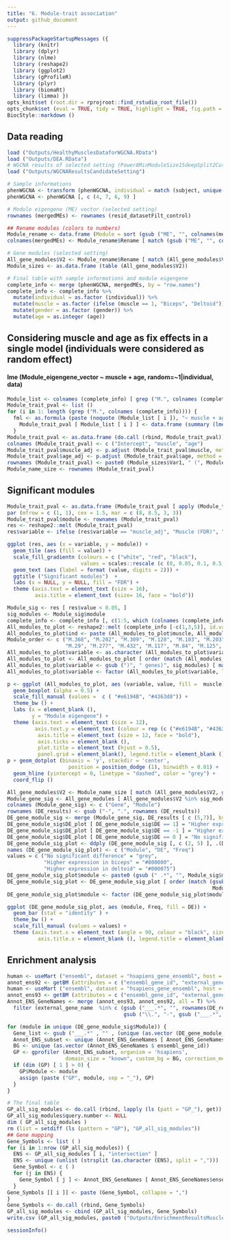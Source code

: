 ---
title: "6. Module-trait association"
output: github_document
---

```{r setup,  results = 'hide', message = FALSE, warning = FALSE}
suppressPackageStartupMessages ({ 
  library (knitr)
  library (dplyr)
  library (nlme) 
  library (reshape2)
  library (ggplot2)
  library (gProfileR) 
  library (plyr) 
  library (biomaRt) 
  library (limma) })
opts_knit$set (root.dir = rprojroot::find_rstudio_root_file())
opts_chunk$set (eval = TRUE, tidy = TRUE, highlight = TRUE, fig.path = "../Figures/")
BiocStyle::markdown ()
```

## Data reading
```{r 6.Data, message = FALSE, warning = FALSE}
load ("Outputs/HealthyMusclesDataforWGCNA.RData")
load ("Outputs/DEA.RData")
# WGCNA results of selected setting (Power8MinModuleSize15deepSplit2CutHeight0.2)
load ("Outputs/WGCNAResultsCandidateSetting")

# Sample informations
phenWGCNA <- transform (phenWGCNA, individual = match (subject, unique (subject)))
phenWGCNA <- phenWGCNA [, c (4, 7, 6, 9) ]

# Module eigengene (ME) vector (selected setting)
rownames (mergedMEs) <- rownames (resid_datasetFilt_control)

## Rename modules (colors to numbers)
Module_rename <- data.frame (Module = sort (gsub ("ME", "", colnames(mergedMEs))), Rename = paste ("M", seq.int (length (colnames(mergedMEs))), sep = "."))
colnames(mergedMEs) <- Module_rename$Rename [ match (gsub ("ME", "", colnames(mergedMEs)), Module_rename$Module) ] 

# Gene modules (selected setting)
All_gene_modules$V2 <- Module_rename$Rename [ match (All_gene_modules$V2, Module_rename$Module) ] 
Module_sizes <- as.data.frame (table (All_gene_modules$V2))

# Final table with sample informations and module eigengene 
complete_info <- merge (phenWGCNA, mergedMEs, by = "row.names") 
complete_info <- complete_info %>% 
  mutate(individual = as.factor (individual)) %>%
  mutate(muscle = as.factor (ifelse (muscle == 1, "Biceps", "Deltoid"))) %>%
  mutate(gender = as.factor (gender)) %>%
  mutate(age = as.integer (age))
```

## Considering muscle and age as fix effects in a single model (individuals were considered as random effect)
#### lme (Module_eigengene_vector ~ muscle + age, random=~1|individual, data)
```{r 6.LinearModel, message = FALSE, warning = FALSE}
Module_list <- colnames (complete_info) [ grep ("M.", colnames (complete_info)) ]
Module_trait_pval <- list ()
for (i in 1: length (grep ("M.", colnames (complete_info)))) {
  fml <- as.formula (paste (noquote (Module_list [ i ]), "~ muscle + age"))
    Module_trait_pval [ Module_list [ i ] ] <- data.frame (summary (lme (fml, random=~1|individual, data = complete_info))$tTable [, "p-value" ])
  }
Module_trait_pval <- as.data.frame (do.call (rbind, Module_trait_pval))
colnames (Module_trait_pval) <- c ("Intercept", "muscle", "age") 
Module_trait_pval$muscle_adj <- p.adjust (Module_trait_pval$muscle, method = "fdr")
Module_trait_pval$age_adj <- p.adjust (Module_trait_pval$age, method = "fdr")
rownames (Module_trait_pval) <- paste0 (Module_sizes$Var1, " (", Module_sizes$Freq, ")") [ match (noquote (rownames (Module_trait_pval)), Module_sizes$Var1) ]
Module_name_size <- rownames (Module_trait_pval) 
```

## Significant modules
```{r 6.MuscleRelatedModules, message = FALSE, warning = FALSE}
Module_trait_pval <- as.data.frame (Module_trait_pval [ apply (Module_trait_pval [, c (4, 5) ], 1, function (x) any (x <= 0.05)), - c (1 : 3) ])
par (mfrow = c (1, 1), cex = 1.5, mar = c (8, 8.5, 3, 3))
Module_trait_pval$module <- rownames (Module_trait_pval)
res <- reshape2::melt (Module_trait_pval)
res$variable <- ifelse (res$variable == "muscle_adj", "Muscle (FDR)", "Age (FDR)")

ggplot (res, aes (x = variable, y = module)) + 
  geom_tile (aes (fill = value)) + 
  scale_fill_gradientn (colours = c ("white", "red", "black"),
                        values = scales::rescale (c (0, 0.05, 0.1, 0.5, 1))) +
  geom_text (aes (label = format (value, digits = 2))) +
  ggtitle ("Significant modules")  +
  labs (x = NULL, y = NULL, fill = "FDR") +
  theme (axis.text = element_text (size = 16),
         axis.title = element_text (size= 16, face = "bold"))

Module_sig <- res [ res$value < 0.05, ]
sig_modules <- Module_sig$module
complete_info <- complete_info [, c(1:5, which (colnames (complete_info) %in% gsub (" .*", "", sig_modules)))]
All_modules_to_plot <- reshape2::melt (complete_info [-c(1,3,5)], id.vars = c ("muscle", "age"))
All_modules_to_plot$ind <- paste (All_modules_to_plot$muscle, All_modules_to_plot$age)
Module_order <- c ("M.368", "M.202", "M.309", "M.128", "M.103", "M.203", "M.221", "M.225",
                   "M.29", "M.277", "M.432", "M.117", "M.84", "M.125", "M.395", "M.54", "M.222", "M.367")
All_modules_to_plot$variable <- as.character (All_modules_to_plot$variable)
All_modules_to_plot <- All_modules_to_plot [ order (match (All_modules_to_plot$variable, Module_order)), ]
All_modules_to_plot$variable <- gsub (")", " genes)", sig_modules) [ match (All_modules_to_plot$variable, gsub (" .*", "", sig_modules)) ]
All_modules_to_plot$variable <- factor (All_modules_to_plot$variable, levels = unique (All_modules_to_plot$variable))

p <- ggplot (All_modules_to_plot, aes (variable, value, fill =  muscle)) +
  geom_boxplot (alpha = 0.5) +
  scale_fill_manual (values =  c ( "#e6194B", "#4363d8")) +
  theme_bw () +
  labs (x = element_blank (),
        y = "Module eigengene") +
  theme (axis.text = element_text (size = 12), 
         axis.text.y = element_text (colour = rep (c ("#e6194B", "#4363d8"), c (11, 7)), hjust =  1), 
          axis.title = element_text (size = 12, face = "bold"), 
          axis.ticks = element_blank (),
          plot.title = element_text (hjust = 0.5),
          panel.grid = element_blank(), legend.title = element_blank ()) 
p + geom_dotplot (binaxis = 'y', stackdir = 'center',
                    position = position_dodge (1), binwidth = 0.01) +
  geom_hline (yintercept = 0, linetype = "dashed", color = "grey") + 
  coord_flip ()

All_gene_modules$V2 <- Module_name_size [ match (All_gene_modules$V2, gsub (" .*", "", Module_name_size)) ]
Module_gene_sig <- All_gene_modules [ All_gene_modules$V2 %in% sig_modules, ]
colnames (Module_gene_sig) <- c ("Gene", "Module")
rownames (DE_results) <- gsub ("-", ".", rownames (DE_results))
DE_gene_module_sig <- merge (Module_gene_sig, DE_results [ c (5,7)], by.y = "row.names", by.x = "Gene")
DE_gene_module_sig$DE_plot [ DE_gene_module_sig$DE == 1] = "Higher expression in biceps"
DE_gene_module_sig$DE_plot [ DE_gene_module_sig$DE == -1 ] = "Higher expression in deltoid"
DE_gene_module_sig$DE_plot [ DE_gene_module_sig$DE == 0 ] = "No significant difference"
DE_gene_module_sig_plot <- ddply (DE_gene_module_sig [, c (2, 5) ], .(DE_gene_module_sig$Module, DE_gene_module_sig$DE_plot), nrow)
names (DE_gene_module_sig_plot) <- c ("Module", "DE", "Freq")
values = c ("No significant difference" = "grey", 
            "Higher expression in biceps" = "#800000", 
            "Higher expression in deltoid" = "#000075")
DE_gene_module_sig_plot$module <- paste0 (gsub (" .*", "", Module_sig$module) [ match (DE_gene_module_sig_plot$Module, Module_sig$module) ], " (", round (Module_sig$value [ match (DE_gene_module_sig_plot$Module, Module_sig$module) ], 4), ")")
DE_gene_module_sig_plot <- DE_gene_module_sig_plot [ order (match (gsub (" .*", "",DE_gene_module_sig_plot$Module),  
                                                                   Module_order),  DE_gene_module_sig_plot$DE), ]
DE_gene_module_sig_plot$module <- factor (DE_gene_module_sig_plot$module, levels = unique (DE_gene_module_sig_plot$module))

ggplot (DE_gene_module_sig_plot, aes (module, Freq, fill = DE)) +
  geom_bar (stat = "identity" ) +
  theme_bw () + 
  scale_fill_manual (values = values) + 
  theme (axis.text.x = element_text (angle = 90, colour = "black", size = 12, hjust = 1, vjust = 0.5),
          axis.title.x = element_blank (), legend.title = element_blank(), panel.grid = element_blank()) + labs (y = "Number of Genes") 
```

## Enrichment analysis
```{r 6.EnrichmentAnalysis, message = FALSE, warning = FALSE}
human <- useMart ("ensembl", dataset = "hsapiens_gene_ensembl", host = "http://Apr2018.archive.ensembl.org")
annot_ens92 <- getBM (attributes = c ("ensembl_gene_id", "external_gene_name"), mart = human)
human <- useMart ("ensembl", dataset = "hsapiens_gene_ensembl", host = "http://Jul2018.archive.ensembl.org")
annot_ens93 <- getBM (attributes = c ("ensembl_gene_id", "external_gene_name"), mart = human)
Annot_ENS_GeneNames <- merge (annot_ens93, annot_ens92, all = T) %>%
  filter (external_gene_name  %in% c (gsub ("___.*", "", rownames(DE_results)), 
                                      gsub ("\\.", "-", gsub ("___.*", "", rownames (DE_results)))))

for (module in unique (DE_gene_module_sig$Module)) {
  Gene_list <- gsub ("___.*" , "" , (unique (as.vector (DE_gene_module_sig [ DE_gene_module_sig$Module == module, 1 ] ))))
  Annot_ENS_subset <- unique (Annot_ENS_GeneNames [ Annot_ENS_GeneNames$external_gene_name %in% c (Gene_list, gsub ("\\.", "-", Gene_list)), 1 ])
  BG <- unique (as.vector (Annot_ENS_GeneNames $ ensembl_gene_id))
  GP <- gprofiler (Annot_ENS_subset, organism = 'hsapiens',
                   domain_size = "known", custom_bg = BG, correction_method = "fdr")
  if (dim (GP) [ 1 ] > 0) {
    GP$Module <- module
    assign (paste ("GP", module, sep = "_"), GP)
  }
}

# The final table
GP_all_sig_modules <- do.call (rbind, lapply (ls (patt = "GP_"), get))
GP_all_sig_modules$query.number <- NULL
dim ( GP_all_sig_modules )
rm (list = setdiff (ls (pattern = "GP"), "GP_all_sig_modules"))
## Gene mapping
Gene_Symbols <- list ( )
for (i in 1:nrow (GP_all_sig_modules)) {
  ENS <- GP_all_sig_modules [ i, "intersection" ]
  ENS <- unique (unlist (strsplit (as.character (ENS), split = ",")))
  Gene_Symbol <- c ( )
  for (j in ENS) {
    Gene_Symbol [ j ] <- Annot_ENS_GeneNames [ Annot_ENS_GeneNames$ensembl_gene_id == j, 2 ]
  }
Gene_Symbols [[ i ]] <- paste (Gene_Symbol, collapse = ",")
}
Gene_Symbols <- do.call (rbind, Gene_Symbols)
GP_all_sig_modules <- cbind (GP_all_sig_modules, Gene_Symbols)
write.csv (GP_all_sig_modules, paste0 ("Outputs/EnrichmentResultsMuscleRelatedModules.csv"), row.names = F)
```

```{r}
sessionInfo()
```

